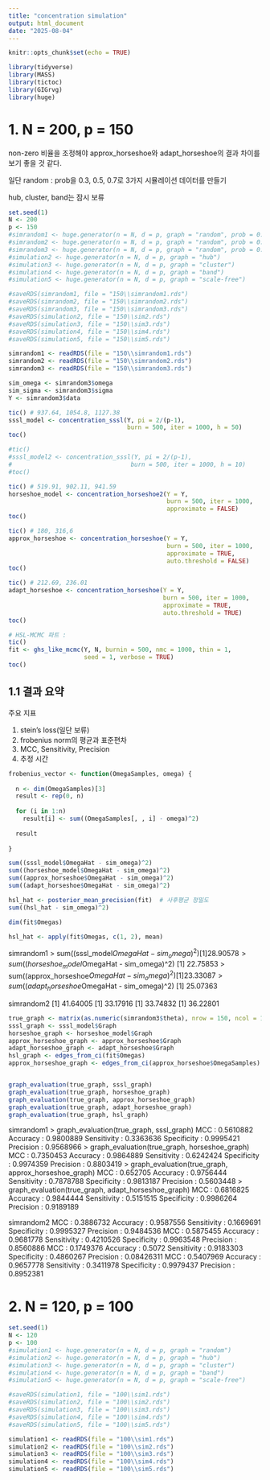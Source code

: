 ```yaml
---
title: "concentration simulation"
output: html_document
date: "2025-08-04"
---
```


```r
knitr::opts_chunk$set(echo = TRUE)
```

```r
library(tidyverse)
library(MASS)
library(tictoc)
library(GIGrvg)
library(huge)
```

# 1. N = 200, p = 150

non-zero 비율을 조정해야 approx_horseshoe와 adapt_horseshoe의 결과 차이를 보기 좋을 것 같다.

일단 random : prob을 0.3, 0.5, 0.7로 3가지 시뮬레이션 데이터를 만들기

hub, cluster, band는 잠시 보류

```r
set.seed(1)
N <- 200
p <- 150
#simrandom1 <- huge.generator(n = N, d = p, graph = "random", prob = 0.03)
#simrandom2 <- huge.generator(n = N, d = p, graph = "random", prob = 0.05)
#simrandom3 <- huge.generator(n = N, d = p, graph = "random", prob = 0.07)
#simulation2 <- huge.generator(n = N, d = p, graph = "hub")
#simulation3 <- huge.generator(n = N, d = p, graph = "cluster")
#simulation4 <- huge.generator(n = N, d = p, graph = "band")
#simulation5 <- huge.generator(n = N, d = p, graph = "scale-free")

#saveRDS(simrandom1, file = "150\\simrandom1.rds")
#saveRDS(simrandom2, file = "150\\simrandom2.rds")
#saveRDS(simrandom3, file = "150\\simrandom3.rds")
#saveRDS(simulation2, file = "150\\sim2.rds")
#saveRDS(simulation3, file = "150\\sim3.rds")
#saveRDS(simulation4, file = "150\\sim4.rds")
#saveRDS(simulation5, file = "150\\sim5.rds")

simrandom1 <- readRDS(file = "150\\simrandom1.rds")
simrandom2 <- readRDS(file = "150\\simrandom2.rds")
simrandom3 <- readRDS(file = "150\\simrandom3.rds")
```

```r
sim_omega <- simrandom3$omega
sim_sigma <- simrandom3$sigma
Y <- simrandom3$data
```

```r
tic() # 937.64, 1054.8, 1127.38
sssl_model <- concentration_sssl(Y, pi = 2/(p-1), 
                                 burn = 500, iter = 1000, h = 50)
toc()

#tic()
#sssl_model2 <- concentration_sssl(Y, pi = 2/(p-1), 
#                                 burn = 500, iter = 1000, h = 10)
#toc()

tic() # 519.91, 902.11, 941.59
horseshoe_model <- concentration_horseshoe2(Y = Y, 
                                            burn = 500, iter = 1000, 
                                            approximate = FALSE)
toc()

tic() # 180, 316,6
approx_horseshoe <- concentration_horseshoe(Y = Y,
                                            burn = 500, iter = 1000,
                                            approximate = TRUE,
                                            auto.threshold = FALSE)
toc()

tic() # 212.69, 236.01
adapt_horseshoe <- concentration_horseshoe(Y = Y,
                                           burn = 500, iter = 1000,
                                           approximate = TRUE, 
                                           auto.threshold = TRUE)
toc()

# HSL-MCMC 파트 : 
tic()
fit <- ghs_like_mcmc(Y, N, burnin = 500, nmc = 1000, thin = 1,
                     seed = 1, verbose = TRUE)
toc()
```

## 1.1 결과 요약

주요 지표

1. stein's loss(일단 보류)
2. frobenius norm의 평균과 표준편차
3. MCC, Sensitivity, Precision
4. 추정 시간

```r
frobenius_vector <- function(OmegaSamples, omega) {
  
  n <- dim(OmegaSamples)[3]
  result <- rep(0, n)
  
  for (i in 1:n) 
    result[i] <- sum((OmegaSamples[, , i] - omega)^2)
  
  result
  
}
```


```r
sum((sssl_model$OmegaHat - sim_omega)^2)
sum((horseshoe_model$OmegaHat - sim_omega)^2)
sum((approx_horseshoe$OmegaHat - sim_omega)^2)
sum((adapt_horseshoe$OmegaHat - sim_omega)^2)

hsl_hat <- posterior_mean_precision(fit)  # 사후평균 정밀도
sum((hsl_hat - sim_omega)^2)

dim(fit$Omegas)

hsl_hat <- apply(fit$Omegas, c(1, 2), mean)

```

simrandom1
> sum((sssl_model$OmegaHat - sim_omega)^2)
[1] 28.90578
> sum((horseshoe_model$OmegaHat - sim_omega)^2)
[1] 22.75853
> sum((approx_horseshoe$OmegaHat - sim_omega)^2)
[1] 23.33087
> sum((adapt_horseshoe$OmegaHat - sim_omega)^2)
[1] 25.07363

simrandom2
[1] 41.64005
[1] 33.17916
[1] 33.74832
[1] 36.22801

```r
true_graph <- matrix(as.numeric(simrandom3$theta), nrow = 150, ncol = 150)
sssl_graph <- sssl_model$Graph
horseshoe_graph <- horseshoe_model$Graph
approx_horseshoe_graph <- approx_horseshoe$Graph
adapt_horseshoe_graph <- adapt_horseshoe$Graph
hsl_graph <- edges_from_ci(fit$Omegas)
approx_horseshoe_graph <- edges_from_ci(approx_horseshoe$OmegaSamples)


graph_evaluation(true_graph, sssl_graph)
graph_evaluation(true_graph, horseshoe_graph)
graph_evaluation(true_graph, approx_horseshoe_graph)
graph_evaluation(true_graph, adapt_horseshoe_graph)
graph_evaluation(true_graph, hsl_graph)
```

simrandom1
> graph_evaluation(true_graph, sssl_graph)
MCC :  0.5610882 
Accuracy :  0.9800889 
Sensitivity :  0.3363636 
Specificity :  0.9995421 
Precision :  0.9568966 
> graph_evaluation(true_graph, horseshoe_graph)
MCC :  0.7350453 
Accuracy :  0.9864889 
Sensitivity :  0.6242424 
Specificity :  0.9974359 
Precision :  0.8803419 
> graph_evaluation(true_graph, approx_horseshoe_graph)
MCC :  0.652705 
Accuracy :  0.9756444 
Sensitivity :  0.7878788 
Specificity :  0.9813187 
Precision :  0.5603448 
> graph_evaluation(true_graph, adapt_horseshoe_graph)
MCC :  0.6816825 
Accuracy :  0.9844444 
Sensitivity :  0.5151515 
Specificity :  0.9986264 
Precision :  0.9189189 

simrandom2
MCC :  0.3886732 
Accuracy :  0.9587556 
Sensitivity :  0.1669691 
Specificity :  0.9995327 
Precision :  0.9484536 
MCC :  0.5875455 
Accuracy :  0.9681778 
Sensitivity :  0.4210526 
Specificity :  0.9963548 
Precision :  0.8560886 
MCC :  0.1749376 
Accuracy :  0.5072 
Sensitivity :  0.9183303 
Specificity :  0.4860267 
Precision :  0.08426311 
MCC :  0.5407969 
Accuracy :  0.9657778 
Sensitivity :  0.3411978 
Specificity :  0.9979437 
Precision :  0.8952381 

# 2. N = 120, p = 100

```r
set.seed(1)
N <- 120
p <- 100
#simulation1 <- huge.generator(n = N, d = p, graph = "random")
#simulation2 <- huge.generator(n = N, d = p, graph = "hub")
#simulation3 <- huge.generator(n = N, d = p, graph = "cluster")
#simulation4 <- huge.generator(n = N, d = p, graph = "band")
#simulation5 <- huge.generator(n = N, d = p, graph = "scale-free")

#saveRDS(simulation1, file = "100\\sim1.rds")
#saveRDS(simulation2, file = "100\\sim2.rds")
#saveRDS(simulation3, file = "100\\sim3.rds")
#saveRDS(simulation4, file = "100\\sim4.rds")
#saveRDS(simulation5, file = "100\\sim5.rds")

simulation1 <- readRDS(file = "100\\sim1.rds")
simulation2 <- readRDS(file = "100\\sim2.rds")
simulation3 <- readRDS(file = "100\\sim3.rds")
simulation4 <- readRDS(file = "100\\sim4.rds")
simulation5 <- readRDS(file = "100\\sim5.rds")
```





